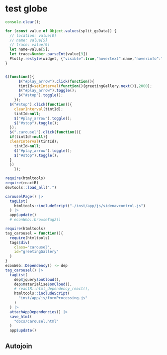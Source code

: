 
# test globe

```js
console.clear();

for (const value of Object.values(split_gsData)) {
  // location: value[0]
  // name: value[5]
  // trace: value[9]
  let name=value[5];
  let trace=Number.parseInt(value[9])
  Plotly.restyle(widget, {"visible":true,"hovertext":name,"hoverinfo":"text+name"}, [trace]);
}



```

```js
$(function(){
      $("#play_arrow").click(function(){
      tintId=setInterval(function(){greetingGallery.next()},2000);
      $("#play_arrow").toggle();
      $("#stop").toggle();
    });
  $("#stop").click(function(){
    clearInterval(tintId);
    tintId=null;
    $("#play_arrow").toggle();
    $("#stop").toggle();
  });
  $(".carousel").click(function(){
  if(tintId!=null){
  clearInterval(tintId);
    tintId=null;
    $("#play_arrow").toggle();
    $("#stop").toggle();
  }
  })
    });

```



```r
require(htmltools)
require(reactR)
devtools::load_all(".")

carouselPage() |> 
  tagList(
    htmltools::includeScript("./inst/app/js/sidenavcontrol.js")
  ) |>
  app$update()
  # econWeb::browseTag2()
```



```r
require(htmltools)
tag_carousel = function(){
  require(htmltools)
  tags$div(
    class="carousel",
    id="greetingGallery"
  )
}
econWeb::Dependency() -> dep
tag_carousel() |>
  tagList(
    dep$jquery$onCloud(),
    dep$materialise$onCloud(),
    # reactR::html_dependency_react(),
    htmltools::includeScript(
      "inst/app/js/formProcessing.js"
    )
  ) |>
  attachAppDependencies() |>
  save_html(
    "docs/carousel.html"
  )
  app$update()
```

## Autojoin

```js

```





